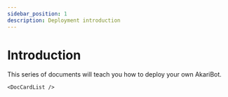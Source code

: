 ```yaml
---
sidebar_position: 1
description: Deployment introduction
---
```



# Introduction

This series of documents will teach you how to deploy your own AkariBot.

```mdx-code-block
<DocCardList />
```
